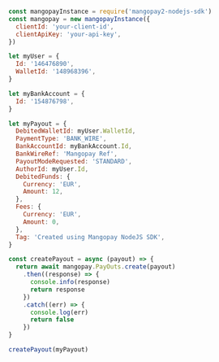   
```javascript NodeJS  

const mangopayInstance = require('mangopay2-nodejs-sdk')
const mangopay = new mangopayInstance({
  clientId: 'your-client-id',
  clientApiKey: 'your-api-key',
})

let myUser = {
  Id: '146476890',
  WalletId: '148968396',
}

let myBankAccount = {
  Id: '154876798',
}

let myPayout = {
  DebitedWalletId: myUser.WalletId,
  PaymentType: 'BANK_WIRE',
  BankAccountId: myBankAccount.Id,
  BankWireRef: 'Mangopay Ref',
  PayoutModeRequested: 'STANDARD',
  AuthorId: myUser.Id,
  DebitedFunds: {
    Currency: 'EUR',
    Amount: 12,
  },
  Fees: {
    Currency: 'EUR',
    Amount: 0,
  },
  Tag: 'Created using Mangopay NodeJS SDK',
}

const createPayout = async (payout) => {
  return await mangopay.PayOuts.create(payout)
    .then((response) => {
      console.info(response)
      return response
    })
    .catch((err) => {
      console.log(err)
      return false
    })
}

createPayout(myPayout)  
```